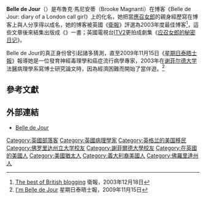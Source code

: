 {{noteTA
|1=zh-cn:博客;zh-tw:部落格;zh-hk:網誌;zh-sg:部落;
}}
{{Infobox writer <!-- for more information see [[:Template:Infobox_writer/doc|:Template:Infobox writer/doc]] -->
| name = 布魯克·馬尼安蒂
| image= Brooke Magnanti 4.jpg
| caption = 2010年6月7日的馬尼安蒂
| birth_name = Brooke Magnanti
| birth_date = {{birth date and age|df=yes|1975|11|5}}<ref>{{cite web|title=The Gyst of It: Autumn Sweeties|year=2011|author=Brooke Leigh Magnanti|url=http://thegyst.blogspot.com/2011/11/autumn-sweeties.html|language=en|accessdate=2011-11-24|archive-date=2012-04-26|archive-url=https://web.archive.org/web/20120426001649/http://thegyst.blogspot.com/2011/11/autumn-sweeties.html|dead-url=no}}</ref>
| birth_place = 美國佛羅里達州[[新里奇港_(佛羅里達州)|新里奇港]]
| nationality = {{USA}}<br>{{UK}}
| occupation = 研究型科學家<br>部落客<br>前伴遊女郎
| notableworks = 《[[250天倫敦應召日記|250天倫敦應召日記]]》
| influences =
| website = http://belledejour-uk.blogspot.com/
| religion =
| signature =
}}
'''Belle de Jour'''（{{bd|1975年|11月5日}}）是布魯克·馬尼安蒂（Brooke Magnanti）在博客《Belle de Jour: diary of a London call girl》上的化名，她把當[[應召女郎|應召女郎]]的親身經歷寫在博客上與人分享得以成名，她的博客被英國《[[衛報|衛報]]》評選為2003年度最佳博客<ref>[http://www.guardian.co.uk/technology/2003/dec/18/weblogs11 The best of British blogging] {{Wayback|url=http://www.guardian.co.uk/technology/2003/dec/18/weblogs11 |date=20091029180053 }}衛報，2003年12月18日</ref>，這些文章後來結集出版成《{{link-en|250天倫敦應召日記|The Intimate Adventures of a London Call Girl}}》一書；英國電視台[[ITV2|ITV2]]更拍成劇集《[[应召女郎的秘密日记|应召女郎的秘密日记]]》。

Belle de Jour的真正身份曾引起諸多猜測，直至2009年11月15日《[[星期日泰晤士報|星期日泰晤士報]]》報導她是一位發育神經毒理學和癌症流行病學專家，2003年在[[谢菲尔德大学|谢菲尔德大学]]法醫病理學系寫博士研究論文時，因為經濟困難而開始了當伴遊。<ref>[http://entertainment.timesonline.co.uk/tol/arts_and_entertainment/books/article6917495.ece I'm Belle de Jour] {{Wayback|url=http://entertainment.timesonline.co.uk/tol/arts_and_entertainment/books/article6917495.ece |date=20110413163220 }}星期日泰晤士報，2009年11月15日</ref>

== 參考文獻 ==
{{reflist}}

== 外部連結 ==
{{commons category|Brooke Magnanti}}
* [http://belledejour-uk.blogspot.com/ Belle de Jour]{{Wayback|url=http://belledejour-uk.blogspot.com/ |date=20110222224108 }} {{en}}

{{Authority control}}
{{DEFAULTSORT:Magnanti, Brooke}}
[[Category:英國部落客|Category:英國部落客]]
[[Category:英國病理學家|Category:英國病理學家]]
[[Category:英格兰的美国移民|Category:英格兰的美国移民]]
[[Category:佛罗里达州立大学校友|Category:佛罗里达州立大学校友]]
[[Category:謝菲爾德大學校友|Category:謝菲爾德大學校友]]
[[Category:在英國的美國人|Category:在英國的美國人]]
[[Category:美國猶太人|Category:美國猶太人]]
[[Category:義大利裔美國人|Category:義大利裔美國人]]
[[Category:佛羅里達州人|Category:佛羅里達州人]]